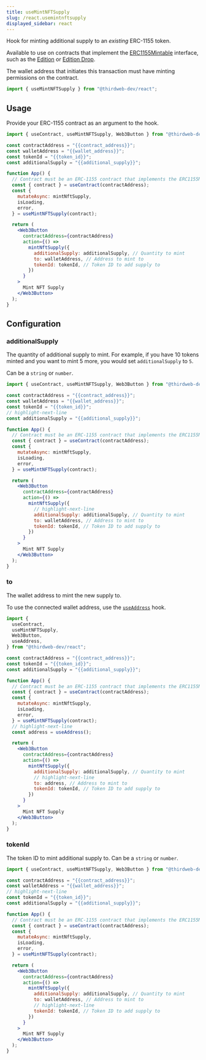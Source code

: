 ```yaml
---
title: useMintNFTSupply
slug: /react.usemintnftsupply
displayed_sidebar: react
---
```


Hook for minting additional supply to an _existing_ ERC-1155 token.

Available to use on contracts that implement the
[ERC1155Mintable](https://portal.thirdweb.com/contractkit/interfaces/erc1155mintable)
interface, such as the [Edition](https://thirdweb.com/thirdweb.eth/TokenERC1155) or [Edition Drop](https://thirdweb.com/thirdweb.eth/DropERC1155).

The wallet address that initiates this transaction must have minting permissions on the contract.

```jsx
import { useMintNFTSupply } from "@thirdweb-dev/react";
```

## Usage

Provide your ERC-1155 contract as an argument to the hook.

```jsx
import { useContract, useMintNFTSupply, Web3Button } from "@thirdweb-dev/react";

const contractAddress = "{{contract_address}}";
const walletAddress = "{{wallet_address}}";
const tokenId = "{{token_id}}";
const additionalSupply = "{{additional_supply}}";

function App() {
  // Contract must be an ERC-1155 contract that implements the ERC1155Mintable interface
  const { contract } = useContract(contractAddress);
  const {
    mutateAsync: mintNftSupply,
    isLoading,
    error,
  } = useMintNFTSupply(contract);

  return (
    <Web3Button
      contractAddress={contractAddress}
      action={() =>
        mintNftSupply({
          additionalSupply: additionalSupply, // Quantity to mint
          to: walletAddress, // Address to mint to
          tokenId: tokenId, // Token ID to add supply to
        })
      }
    >
      Mint NFT Supply
    </Web3Button>
  );
}
```

## Configuration

### additionalSupply

The quantity of additional supply to mint. For example, if you have 10 tokens minted and you want to mint 5 more, you would set `additionalSupply` to `5`.

Can be a `string` or `number`.

```jsx
import { useContract, useMintNFTSupply, Web3Button } from "@thirdweb-dev/react";

const contractAddress = "{{contract_address}}";
const walletAddress = "{{wallet_address}}";
const tokenId = "{{token_id}}";
// highlight-next-line
const additionalSupply = "{{additional_supply}}";

function App() {
  // Contract must be an ERC-1155 contract that implements the ERC1155Mintable interface
  const { contract } = useContract(contractAddress);
  const {
    mutateAsync: mintNftSupply,
    isLoading,
    error,
  } = useMintNFTSupply(contract);

  return (
    <Web3Button
      contractAddress={contractAddress}
      action={() =>
        mintNftSupply({
          // highlight-next-line
          additionalSupply: additionalSupply, // Quantity to mint
          to: walletAddress, // Address to mint to
          tokenId: tokenId, // Token ID to add supply to
        })
      }
    >
      Mint NFT Supply
    </Web3Button>
  );
}
```

### to

The wallet address to mint the new supply to.

To use the connected wallet address, use the [`useAddress`](/react/react.useaddress) hook.

```jsx
import {
  useContract,
  useMintNFTSupply,
  Web3Button,
  useAddress,
} from "@thirdweb-dev/react";

const contractAddress = "{{contract_address}}";
const tokenId = "{{token_id}}";
const additionalSupply = "{{additional_supply}}";

function App() {
  // Contract must be an ERC-1155 contract that implements the ERC1155Mintable interface
  const { contract } = useContract(contractAddress);
  const {
    mutateAsync: mintNftSupply,
    isLoading,
    error,
  } = useMintNFTSupply(contract);
  // highlight-next-line
  const address = useAddress();

  return (
    <Web3Button
      contractAddress={contractAddress}
      action={() =>
        mintNftSupply({
          additionalSupply: additionalSupply, // Quantity to mint
          // highlight-next-line
          to: address, // Address to mint to
          tokenId: tokenId, // Token ID to add supply to
        })
      }
    >
      Mint NFT Supply
    </Web3Button>
  );
}
```

### tokenId

The token ID to mint additional supply to. Can be a `string` or `number`.

```jsx
import { useContract, useMintNFTSupply, Web3Button } from "@thirdweb-dev/react";

const contractAddress = "{{contract_address}}";
const walletAddress = "{{wallet_address}}";
// highlight-next-line
const tokenId = "{{token_id}}";
const additionalSupply = "{{additional_supply}}";

function App() {
  // Contract must be an ERC-1155 contract that implements the ERC1155Mintable interface
  const { contract } = useContract(contractAddress);
  const {
    mutateAsync: mintNftSupply,
    isLoading,
    error,
  } = useMintNFTSupply(contract);

  return (
    <Web3Button
      contractAddress={contractAddress}
      action={() =>
        mintNftSupply({
          additionalSupply: additionalSupply, // Quantity to mint
          to: walletAddress, // Address to mint to
          // highlight-next-line
          tokenId: tokenId, // Token ID to add supply to
        })
      }
    >
      Mint NFT Supply
    </Web3Button>
  );
}
```
